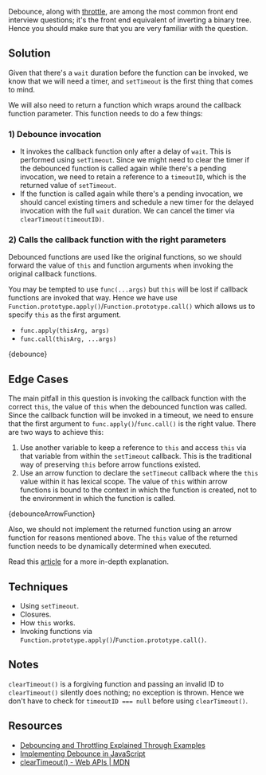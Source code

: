

Debounce, along with [throttle](/questions/javascript/throttle), are among the most common front end interview questions; it's the front end equivalent of inverting a binary tree. Hence you should make sure that you are very familiar with the question.

## Solution

Given that there's a `wait` duration before the function can be invoked, we know that we will need a timer, and `setTimeout` is the first thing that comes to mind.

We will also need to return a function which wraps around the callback function parameter. This function needs to do a few things:

### 1) Debounce invocation

- It invokes the callback function only after a delay of `wait`. This is performed using `setTimeout`. Since we might need to clear the timer if the debounced function is called again while there's a pending invocation, we need to retain a reference to a `timeoutID`, which is the returned value of `setTimeout`.
- If the function is called again while there's a pending invocation, we should cancel existing timers and schedule a new timer for the delayed invocation with the full `wait` duration. We can cancel the timer via `clearTimeout(timeoutID)`.

### 2) Calls the callback function with the right parameters

Debounced functions are used like the original functions, so we should forward the value of `this` and function arguments when invoking the original callback functions.

You may be tempted to use `func(...args)` but `this` will be lost if callback functions are invoked that way. Hence we have use `Function.prototype.apply()`/`Function.prototype.call()` which allows us to specify `this` as the first argument.

- `func.apply(thisArg, args)`
- `func.call(thisArg, ...args)`

<MDXCodeBlock>{debounce}</MDXCodeBlock>

## Edge Cases

The main pitfall in this question is invoking the callback function with the correct `this`, the value of `this` when the debounced function was called. Since the callback function will be invoked in a timeout, we need to ensure that the first argument to `func.apply()`/`func.call()` is the right value. There are two ways to achieve this:

1. Use another variable to keep a reference to `this` and access `this` via that variable from within the `setTimeout` callback. This is the traditional way of preserving `this` before arrow functions existed.
1. Use an arrow function to declare the `setTimeout` callback where the `this` value within it has lexical scope. The value of `this` within arrow functions is bound to the context in which the function is created, not to the environment in which the function is called.

<MDXCodeBlock>{debounceArrowFunction}</MDXCodeBlock>

Also, we should not implement the returned function using an arrow function for reasons mentioned above. The `this` value of the returned function needs to be dynamically determined when executed.

Read this [article](https://medium.com/@griffinmichl/implementing-debounce-in-javascript-eab51a12311e) for a more in-depth explanation.

## Techniques

- Using `setTimeout`.
- Closures.
- How `this` works.
- Invoking functions via `Function.prototype.apply()`/`Function.prototype.call()`.

## Notes

`clearTimeout()` is a forgiving function and passing an invalid ID to `clearTimeout()` silently does nothing; no exception is thrown. Hence we don't have to check for `timeoutID === null` before using `clearTimeout()`.

## Resources

- [Debouncing and Throttling Explained Through Examples](https://css-tricks.com/debouncing-throttling-explained-examples/)
- [Implementing Debounce in JavaScript](https://medium.com/@griffinmichl/implementing-debounce-in-javascript-eab51a12311e)
- [clearTimeout() - Web APIs | MDN](https://developer.mozilla.org/en-US/docs/Web/API/clearTimeout)

